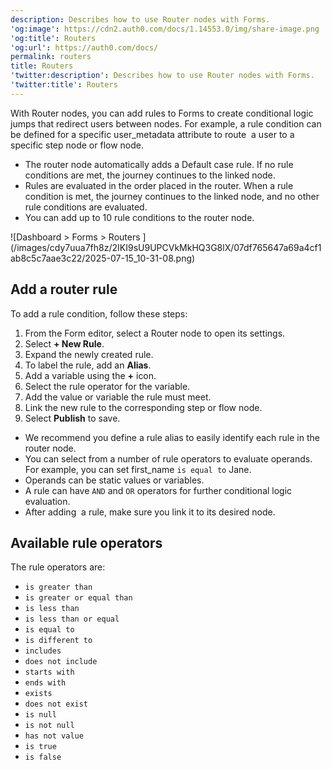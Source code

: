 ```yaml
---
description: Describes how to use Router nodes with Forms.
'og:image': https://cdn2.auth0.com/docs/1.14553.0/img/share-image.png
'og:title': Routers
'og:url': https://auth0.com/docs/
permalink: routers
title: Routers
'twitter:description': Describes how to use Router nodes with Forms.
'twitter:title': Routers
---
```

With Router nodes, you can add rules to Forms to create conditional logic jumps that redirect users between nodes. For example, a rule condition can be defined for a specific user_metadata attribute to route  a user to a specific step node or flow node.

* The router node automatically adds a Default case rule. If no rule conditions are met, the journey continues to the linked node.
* Rules are evaluated in the order placed in the router. When a rule condition is met, the journey continues to the linked node, and no other rule conditions are evaluated.
* You can add up to 10 rule conditions to the router node.

<Frame>![Dashboard > Forms > Routers ](/images/cdy7uua7fh8z/2IKI9sU9UPCVkMkHQ3G8lX/07df765647a69a4cf1ab8c5c7aae3c22/2025-07-15_10-31-08.png)</Frame>

## Add a router rule

To add a rule condition, follow these steps:

1. From the Form editor, select a Router node to open its settings.
2. Select **+ New Rule**.
3. Expand the newly created rule.
4. To label the rule, add an **Alias**.
5. Add a variable using the **+** icon.
6. Select the rule operator for the variable.
7. Add the value or variable the rule must meet.
8. Link the new rule to the corresponding step or flow node.
9. Select **Publish** to save.

<Callout icon="file-lines" color="#0EA5E9" iconType="regular">

* We recommend you define a rule alias to easily identify each rule in the router node.
* You can select from a number of rule operators to evaluate operands. For example, you can set first_name `is equal to` Jane.
* Operands can be static values or variables.
* A rule can have `AND` and `OR` operators for further conditional logic evaluation.
* After adding  a rule, make sure you link it to its desired node.

</Callout>

## Available rule operators

The rule operators are:

* `is greater than`
* `is greater or equal than`
* `is less than`
* `is less than or equal`
* `is equal to`
* `is different to`
* `includes`
* `does not include`
* `starts with`
* `ends with`
* `exists`
* `does not exist`
* `is null`
* `is not null`
* `has not value`
* `is true`
* `is false`